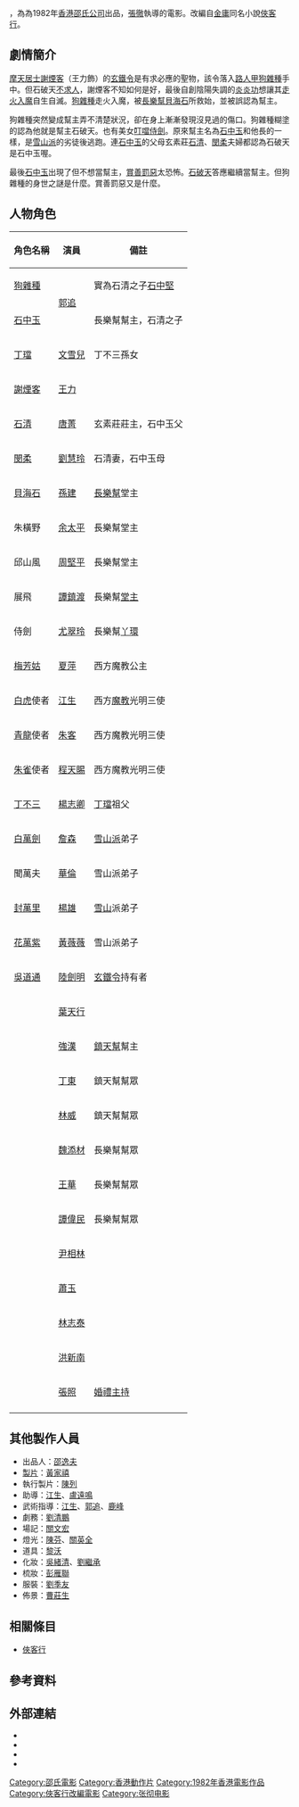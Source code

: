 {{Otheruses|俠客行 (消歧義)}}
{{Infobox Film
| name               = 俠客行
| original_name      = ''{{lang|en|Ode to Gallantry}}''
| image              = Ode to Gallantry poster.jpg
| caption            = 
| director           = [[張徹|張徹]]
| executive_producer =
| producer           = [[方逸華|方逸華]]
| producer_2         = [[黃家禧|黃家禧]]
| writer             = [[倪匡|倪匡]] <br> [[張徹|張徹]]
| narrator           = 
| starring           = [[郭追|郭追]] <br> [[文雪兒|文雪兒]] <br> [[王力_(演員)|王力]]
| music              = [[王居仁|王居仁]]
| cinematography     = [[曹惠琪|曹惠琪]]
| editing            = [[姜興隆|姜興隆]] <br> [[李炎海|李炎海]]
| studio             = [[邵氏公司|邵氏兄弟（香港）有限公司]]
| distributor        = [[邵氏公司|邵氏兄弟（香港）有限公司]]
| released           = {{HKG-1959}}：{{film date|1982|12|16}}<ref name="t001">[http://www.angelfire.com/home/bobic/HK_Movies/HK/hk1982c-b5.htm 香港電影票房 1982 〔華語電影〕]，〈香港電影票房全紀錄〉</ref>
| runtime            = 83分鐘
| country            = {{HKG-1959}} [[香港電影|香港]]
| language           = [[國語|國語]]
| budget             = 
| gross              = HK $1,013,819<ref name="t001" />
| preceded_by        = 
| followed_by        = 
| imdb_id            = tt0081779
}}

{{engname|《俠客行》|''Ode to Gallantry''}}，為為1982年[[香港|香港]][[邵氏公司|邵氏公司]]出品，[[張徹|張徹]]執導的電影。改編自[[金庸|金庸]]同名小說[[俠客行|俠客行]]。

== 劇情簡介 ==


[[摩天居士|摩天居士]][[謝煙客|謝煙客]]（王力飾）的[[玄鐵令|玄鐵令]]是有求必應的聖物，該令落入[[路人甲|路人甲]][[石破天|狗雜種]]手中。但石破天[[不求人|不求人]]，謝煙客不知如何是好，最後自創陰陽失調的[[炎炎功|炎炎功]]想讓其[[走火入魔|走火入魔]]自生自滅。[[狗雜種|狗雜種]]走火入魔，被[[長樂幫|長樂幫]][[貝海石|貝海石]]所救始，並被誤認為幫主。

狗雜種突然變成幫主弄不清楚狀況，卻在身上漸漸發現沒見過的傷口。狗雜種糊塗的認為他就是幫主石破天。也有美女[[叮噹|叮噹]][[侍劍|侍劍]]。原來幫主名為[[石中玉|石中玉]]和他長的一樣，是[[雪山派|雪山派]]的劣徒後逃跑。連[[石中玉|石中玉]]的父母玄素莊[[石清|石清]]、[[閔柔|閔柔]]夫婦都認為石破天是石中玉喔。

最後[[石中玉|石中玉]]出現了但不想當幫主，[[賞善罰惡|賞善罰惡]]太恐怖。[[石破天|石破天]]答應繼續當幫主。但狗雜種的身世之謎是什麼。賞善罰惡又是什麼。

== 人物角色 ==
{| class="wikitable" 
|- 
! 角色名稱 || 演員 || 備註
|- 
| [[石破天|狗雜種]] ||rowspan=2| [[郭追|郭追]] || 實為石清之子[[石破天|石中堅]]
|-
| [[石中玉|石中玉]] || 長樂幫幫主，石清之子
|-
| [[丁璫|丁璫]] || [[文雪兒|文雪兒]] || 丁不三孫女
|-
| [[謝煙客|謝煙客]] || [[王力_(演員)|王力]] ||
|-
| [[石清|石清]] || [[唐菁|唐菁]] || 玄素莊莊主，石中玉父
|-
| [[閔柔|閔柔]] || [[劉慧玲|劉慧玲]] || 石清妻，石中玉母
|-
| [[貝海石|貝海石]] || [[孫建|孫建]] || [[長樂幫|長樂幫]]堂主
|-
| 朱橫野 || [[余太平|余太平]] || 長樂幫堂主
|-
| 邱山風 || [[周堅平|周堅平]] || 長樂幫堂主
|-
| 展飛 || [[譚鎮渡|譚鎮渡]] || 長樂幫[[堂主|堂主]]
|-
| 侍劍 || [[尤翠玲|尤翠玲]] || 長樂幫[[丫環|丫環]]
|-
| [[梅芳姑|梅芳姑]] || [[夏萍|夏萍]] || 西方魔教公主
|-
| [[白虎|白虎]]使者 || [[江生|江生]] || 西方[[魔教|魔教]]光明三使
|-
| [[青龍|青龍]]使者 || [[朱克榮|朱客]] || 西方魔教光明三使
|-
| [[朱雀|朱雀]]使者 || [[程天賜|程天賜]] || 西方魔教光明三使
|-
| [[丁不三|丁不三]] || [[楊志卿|楊志卿]] || [[丁璫|丁璫]]祖父
|-
| [[白萬劍|白萬劍]] || [[詹森_(演員)|詹森]] || [[雪山派|雪山派]]弟子
|-
| 聞萬夫 || [[華倫|華倫]] || 雪山派弟子
|-
| [[封萬里|封萬里]] || [[楊雄_(演員)|楊雄]] || [[雪山|雪山]]派弟子
|-
| [[花萬紫|花萬紫]] || [[黃薇薇|黃薇薇]] || 雪山派弟子
|-
| [[吳道通|吳道通]] || [[陸劍明|陸劍明]] || [[玄鐵|玄鐵]][[令|令]]持有者
|-
| || [[葉天行|葉天行]] || 
|-
| || [[強漢|強漢]] || [[鎮天幫|鎮天幫]]幫主
|-
| || [[丁東|丁東]] || 鎮天幫幫眾
|-
| || [[林威|林威]] || 鎮天幫幫眾
|-
| || [[魏添材|魏添材]] || 長樂幫幫眾
|-
| || [[王華|王華]] || 長樂幫幫眾
|-
| || [[譚偉民|譚偉民]] || 長樂幫幫眾
|-
| || [[尹相林|尹相林]] || 
|-
| || [[蕭玉|蕭玉]] ||
|-
| || [[林志泰|林志泰]] ||
|-
| || [[洪新南|洪新南]] ||
|-
| || [[張照|張照]] || [[婚禮|婚禮]][[主持|主持]]
|-
|}


== 其他製作人員 ==
*出品人：[[邵逸夫|邵逸夫]]
*[[製片|製片]]：[[黃家禧|黃家禧]]
*執行製片：[[陳列|陳列]]
*助導：[[江生|江生]]、[[盧遠鳴|盧遠鳴]]
*武術指導：[[江生|江生]]、[[郭追|郭追]]、[[鹿峰|鹿峰]]
*劇務：[[劉清鵬|劉清鵬]]
*場記：[[關文宏|關文宏]]
*燈光：[[陳芬|陳芬]]、[[關英全|關英全]]
*道具：[[黎沃|黎沃]]
*化妝：[[吳緒清|吳緒清]]、[[劉繼承|劉繼承]]
*梳妝：[[彭雁聯|彭雁聯]]
*服裝：[[劉季友|劉季友]]
*佈景：[[曹莊生|曹莊生]]

== 相關條目 ==
*[[俠客行|俠客行]]

== 參考資料 ==
{{reflist}}

==外部連結==
*{{douban|title=俠客行}}
*{{Mtime|24357|俠客行}}
*{{hkmdb title|6432|俠客行}}
*{{imdb title|0081779|俠客行}}

{{張徹}}

[[Category:邵氏電影|Category:邵氏電影]]
[[Category:香港動作片|Category:香港動作片]]
[[Category:1982年香港電影作品|Category:1982年香港電影作品]]
[[Category:俠客行改編電影|Category:俠客行改編電影]]
[[Category:张彻电影|Category:张彻电影]]